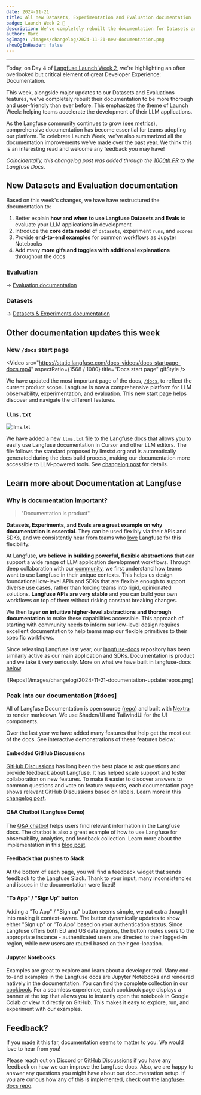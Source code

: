 ```yaml
---
date: 2024-11-21
title: All new Datasets, Experimentation and Evaluation documentation
badge: Launch Week 2 🚀
description: We've completely rebuilt the documentation for Datasets and Evals to make it easier to get started with offline evaluation. To celebrate Launch Week, we've also summarized all the documentation improvements we've made over the past year.
author: Marc
ogImage: /images/changelog/2024-11-21-new-documentation.png
showOgInHeader: false
---
```



<ChangelogHeader />

---

Today, on Day 4 of [Langfuse Launch Week 2](/blog/2024-11-17-launch-week-2), we're highlighting an often overlooked but critical element of great Developer Experience: Documentation.

This week, alongside major updates to our Datasets and Evaluations features, we've completely rebuilt their documentation to be more thorough and user-friendly than ever before. This emphasizes the theme of Launch Week: helping teams accelerate the development of their LLM applications.

As the Langfuse community continues to grow ([see metrics](/blog/2024-11-most-used-oss-llmops)), comprehensive documentation has become essential for teams adopting our platform. To celebrate Launch Week, we've also summarized all the documentation improvements we've made over the past year. We think this is an interesting read and welcome any feedback you may have!

_Coincidentally, this changelog post was added through the [1000th PR](https://github.com/langfuse/langfuse-docs/pull/1000) to the Langfuse Docs._

## New Datasets and Evaluation documentation

Based on this week's changes, we have have restructured the documentation to:

1. Better explain **how and when to use Langfuse Datasets and Evals** to evaluate your LLM applications in development
2. Introduce the **core data model** of `datasets`, experiment `runs`, and `scores`
3. Provide **end-to-end examples** for common workflows as Jupyter Notebooks
4. Add many **more gifs and toggles with additional explanations** throughout the docs

### Evaluation

<Callout>→ [Evaluation documentation](/docs/scores)</Callout>


<EvaluationOverview />

### Datasets

<Callout>→ [Datasets & Experiments documentation](/docs/datasets)</Callout>


<DatasetsOverview />

## Other documentation updates this week

### New `/docs` start page

<Video
  src="https://static.langfuse.com/docs-videos/docs-startpage-docs.mp4"
  aspectRatio={1568 / 1080}
  title="Docs start page"
  gifStyle
/>

We have updated the most important page of the docs, [`/docs`](/docs), to reflect the current product scope. Langfuse is now a comprehensive platform for LLM observability, experimentation, and evaluation. This new start page helps discover and navigate the different features.

### `llms.txt`

![llms.txt](/images/changelog/2024-11-17-llms-txt.png)

We have added a new [`llms.txt`](/llms.txt) file to the Langfuse docs that allows you to easily use Langfuse documentation in Cursor and other LLM editors. The file follows the standard proposed by llmstxt.org and is automatically generated during the docs build process, making our documentation more accessible to LLM-powered tools. See [changelog post](/changelog/2024-11-17-llms-txt) for details.

## Learn more about Documentation at Langfuse

### Why is documentation important?

> "Documentation is product"

**Datasets, Experiments, and Evals are a great example on why documentation is essential**. They can be used flexibly via their APIs and SDKs, and we consistently hear from teams who [love](/why) Langfuse for this flexibility.

At Langfuse, **we believe in building powerful, flexible abstractions** that can support a wide range of LLM application development workflows. Through deep collaboration with our [community](/ideas), we first understand how teams want to use Langfuse in their unique contexts. This helps us design foundational low-level APIs and SDKs that are flexible enough to support diverse use cases, rather than forcing teams into rigid, opinionated solutions. **Langfuse APIs are very stable** and you can build your own workflows on top of them without risking constant breaking changes.

We then **layer on intuitive higher-level abstractions and thorough documentation** to make these capabilities accessible. This approach of starting with community needs to inform our low-level design requires excellent documentation to help teams map our flexible primitives to their specific workflows.

Since releasing Langfuse last year, our [langfuse-docs](https://github.com/langfuse/langfuse-docs) repository has been similarly active as our main application and SDKs. Documentation is product and we take it very seriously. More on what we have built in langfuse-docs [below](#docs).

<Frame border className="max-w-lg mt-8">
  ![Repos](/images/changelog/2024-11-21-documentation-update/repos.png)
</Frame>

### Peak into our documentation [#docs]

All of Langfuse Documentation is open source ([repo](https://github.com/langfuse/langfuse-docs)) and built with [Nextra](https://nextra.site/) to render markdown. We use Shadcn/UI and TailwindUI for the UI components.

Over the last year we have added many features that help get the most out of the docs. See interactive demonstrations of these features below:

#### Embedded GitHub Discussions


<div className="p-2 rounded my-6 bg-gradient-to-tr from-green-300 via-blue-500 to-purple-600">
  <GhDiscussionsPreview
    itemsPerPage={4}
    className="mt-0 w-full bg-background p-4 rounded"
  />
</div>

[GitHub Discussions](/ideas) has long been the best place to ask questions and provide feedback about Langfuse. It has helped scale support and foster collaboration on new features. To make it easier to discover answers to common questions and vote on feature requests, each documentation page shows relevant GitHub Discussions based on labels. Learn more in this [changelog post](/changelog/2024-09-23-github-discussion-across-documentation).

#### Q&A Chatbot (Langfuse Demo)


<div className="p-2 rounded my-6 bg-gradient-to-tr from-green-300 via-blue-500 to-purple-600">
  <Chat className="h-96 my-0 bg-background/90" />
</div>

The [Q&A chatbot](/docs/demo) helps users find relevant information in the Langfuse docs. The chatbot is also a great example of how to use Langfuse for observability, analytics, and feedback collection. Learn more about the implementation in this [blog post](/blog/qa-chatbot-for-langfuse-docs).

#### Feedback that pushes to Slack


<div className="w-fit p-2 rounded my-6 bg-gradient-to-tr from-green-300 via-blue-500 to-purple-600">
  <div className="bg-background p-4 rounded-sm">
    <DocsFeedback />
  </div>
</div>

At the bottom of each page, you will find a feedback widget that sends feedback to the Langfuse Slack. Thank to your input, many inconsistencies and issues in the documentation were fixed!

#### "To App" / "Sign Up" button


<div className="w-fit p-2 rounded my-6 bg-gradient-to-tr from-green-300 via-blue-500 to-purple-600">
  <div className="bg-background p-4 rounded-sm">
    <ToAppButton />
  </div>
</div>

Adding a "To App" / "Sign up" button seems simple, we put extra thought into making it context-aware. The button dynamically updates to show either "Sign up" or "To App" based on your authentication status. Since Langfuse offers both EU and US data regions, the button routes users to the appropriate instance - authenticated users are directed to their logged-in region, while new users are routed based on their geo-location.

#### Jupyter Notebooks


<div className="w-fit p-2 rounded my-6 bg-gradient-to-tr from-green-300 via-blue-500 to-purple-600">
  <div className="bg-background p-4 pt-0.5 rounded-sm">
    <NotebookBanner src="/cookbook/integration_openai_sdk.ipynb" />
  </div>
</div>

Examples are great to explore and learn about a developer tool. Many end-to-end examples in the Langfuse docs are Jupyter Notebooks and rendered natively in the documentation. You can find the complete collection in our [cookbook](/guides#cookbook). For a seamless experience, each cookbook page displays a banner at the top that allows you to instantly open the notebook in Google Colab or view it directly on GitHub. This makes it easy to explore, run, and experiment with our examples.

## Feedback?

If you made it this far, documentation seems to matter to you. We would love to hear from you!

Please reach out on [Discord](/discord) or [GitHub Discussions](/ideas) if you have any feedback on how we can improve the Langfuse docs. Also, we are happy to answer any questions you might have about our documentation setup. If you are curious how any of this is implemented, check out the [langfuse-docs repo](https://github.com/langfuse/langfuse-docs).

